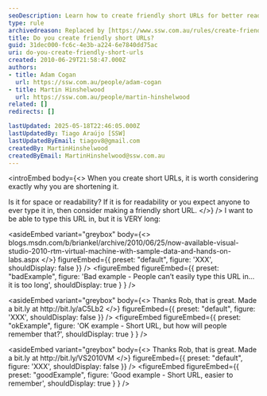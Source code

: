 ```yaml
---
seoDescription: Learn how to create friendly short URLs for better readability and memorability.
type: rule
archivedreason: Replaced by [https://www.ssw.com.au/rules/create-friendly-short-urls](/rules/create-friendly-short-urls)
title: Do you create friendly short URLs?
guid: 31dec000-fc6c-4e3b-a224-6e7840dd75ac
uri: do-you-create-friendly-short-urls
created: 2010-06-29T21:58:47.000Z
authors:
- title: Adam Cogan
  url: https://ssw.com.au/people/adam-cogan
- title: Martin Hinshelwood
  url: https://ssw.com.au/people/martin-hinshelwood
related: []
redirects: []

lastUpdated: 2025-05-18T22:46:05.000Z
lastUpdatedBy: Tiago Araújo [SSW]
lastUpdatedByEmail: tiagov8@gmail.com
createdBy: MartinHinshelwood
createdByEmail: MartinHinshelwood@ssw.com.au
---
```


<introEmbed
  body={<>
When you create short URLs, it is worth considering exactly why you are shortening it.

Is it for space or readability? If it is for readability or you expect anyone to ever type it in, then consider making a friendly short URL.
  </>}
/>
I want to be able to type this URL in, but it is VERY long:

<asideEmbed
  variant="greybox"
  body={<>
    blogs&#46;msdn&#46;com/b/briankel/archive/2010/06/25/now-available-visual-studio-2010-rtm-virtual-machine-with-sample-data-and-hands-on-labs&#46;aspx
  </>}
  figureEmbed={{
    preset: "default",
    figure: 'XXX',
    shouldDisplay: false
  }}
/>
<figureEmbed figureEmbed={{
  preset: "badExample",
  figure: 'Bad example - People can’t easily type this URL in... it is too long',
  shouldDisplay: true
} } />


<asideEmbed
  variant="greybox"
  body={<>
    Thanks Rob, that is great.
Made a bit.ly at http&#58;//bit&#46;ly/aC5Lb2
  </>}
  figureEmbed={{
    preset: "default",
    figure: 'XXX',
    shouldDisplay: false
  }}
/>
<figureEmbed figureEmbed={{
  preset: "okExample",
  figure: 'OK example - Short URL, but how will people remember that?',
  shouldDisplay: true
} } />


<asideEmbed
  variant="greybox"
  body={<>
    Thanks Rob, that is great.
Made a bit.ly at http&#58;//bit&#46;ly/VS2010VM
  </>}
  figureEmbed={{
    preset: "default",
    figure: 'XXX',
    shouldDisplay: false
  }}
/>
<figureEmbed figureEmbed={{
  preset: "goodExample",
  figure: 'Good example - Short URL, easier to remember',
  shouldDisplay: true
} } />
